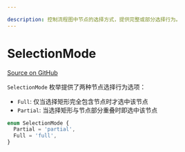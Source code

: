 ```yaml
---

description: 控制流程图中节点的选择方式，提供完整或部分选择行为。
---
```


# SelectionMode

[Source on GitHub](https://github.com/xyflow/xyflow/blob/main/packages/system/src/types/general.ts#L223)

`SelectionMode` 枚举提供了两种节点选择行为选项：

- `Full`: 仅当选择矩形完全包含节点时才选中该节点
- `Partial`: 当选择矩形与节点部分重叠时即选中该节点

```ts
enum SelectionMode {
  Partial = 'partial',
  Full = 'full',
}
```